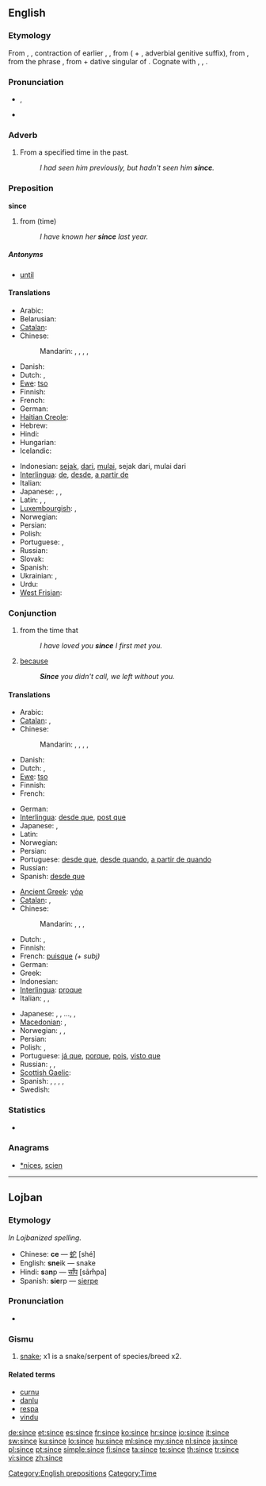 {{wikipedia|dab=since}}
==English==

===Etymology===
From {{etyl|enm|en}} {{term|syns|lang=enm}}, {{term|sinnes|lang=enm}}, contraction of earlier {{term|sithens|lang=enm}}, {{term|sithence|lang=enm}}, from {{term|sithen|lang=enm||after", "since}} ( + {{term|-s|lang=enm}}, adverbial genitive suffix), from {{etyl|ang|en}} {{term|siþþan|sīþþan|lang=ang}}, from the phrase {{term||sīþ þǣm|after/since that (time)|lang=ang|sc=Latinx}}, from {{term|siþ|sīþ|since", "after|lang=ang}} + {{term|þæm|þǣm|lang=ang|sc=Latinx}} dative singular of {{term|þæt||lang=ang}}. Cognate with {{etyl|nl|-}} {{term|sinds||since|lang=nl}}, {{etyl|de|-}} {{term|seit||since|lang=de}}, {{etyl|da|-}} {{term|siden||since|lang=da}}.

===Pronunciation===
* {{IPA|/sɪns/}}, {{SAMPA|/sIns/}}
* {{audio|en-us-since.ogg|Audio (US)}}
*: {{rhymes|ɪns}}

===Adverb===
{{en-adv|-}}

# From a specified time in the past.
#: ''I had seen him previously, but hadn't seen him '''since'''.''

===Preposition===
'''since'''

# from (time)
#: ''I have known her '''since''' last year.''

=====Antonyms=====
* [[until]]

====Translations====
{{trans-top|from (time)}}
* Arabic: {{t-|ar|منذ|tr=múndhu}}
* Belarusian: {{t|be|з|tr=z|sc=Cyrl}}
* [[Catalan]]: {{t|ca|des de}}
* Chinese:
*: Mandarin: {{t|cmn|自從|sc=Hani}},  {{t|cmn|自从|tr=zìcóng|sc=Hani}}, {{t-|cmn|自|tr=zì|sc=Hani}}, {{t-|cmn|從|sc=Hani}},  {{t-|cmn|从|tr=cóng|sc=Hani}}
* Danish: {{t-|da|siden}}
* Dutch: {{t+|nl|sinds}}, {{t+|nl|sedert}}
* [[Ewe]]: [[tso]]
* Finnish: {{t+|fi|lähtien}}
* French: {{t+|fr|depuis}}
* German: {{t+|de|seit}}
* [[Haitian Creole]]: {{tø|ht|depi}}
* Hebrew: {{t|he|מאז|tr=me'áz|sc=Hebr}}
* Hindi: {{t|hi|से|tr=... se|alt=... से|sc=Deva}}
* Hungarian: {{t+|hu|óta}}
* Icelandic: {{t|is|síðan}}
{{trans-mid}}
* Indonesian: [[sejak]], [[dari]], [[mulai]], sejak dari, mulai dari
* [[Interlingua]]: [[de]], [[desde]], [[a partir de]]
* Italian: {{t|it|da}}
* Japanese: {{t-|ja|以来|alt=…以来|tr=...irai}}, {{t+|ja|から|alt=…から|tr=...-kara}}, {{t-|ja|より|alt=…より|tr=...-yori}}
* Latin: {{t|la|abhinc}}, {{t|la|ab}}, {{t|la|a}}
* [[Luxembourgish]]: {{t|lb|zënter}}, {{t|lb|zanter}}
* Norwegian: {{t+|no|siden}}
* Persian: {{t|fa|از|tr=az|sc=fa-Arab}}
* Polish: {{t+|pl|od}}
* Portuguese: {{t+|pt|desde}}, {{t+|pt|a partir de}}
* Russian: {{t+|ru|с|tr=s}}
* Slovak: {{t-|sk|od}}
* Spanish: {{t+|es|desde}}
* Ukrainian: {{t|uk|з|tr=z|sc=Cyrl}}, {{t|uk|від|tr=vid|sc=Cyrl}}
* Urdu: {{t|ur|سے|tr=... se|alt=... سے|sc=ur-Arab}}
* [[West Frisian]]: {{t-|fy|sûnt|xs=West Frisian}}
{{trans-bottom}}

===Conjunction===
{{en-con}}

# from the time that
#: ''I have loved you '''since''' I first met you.''
# [[because]]
#: '''''Since''' you didn't call, we left without you.''

====Translations====
{{trans-top|from the time that}}
* Arabic: {{t-|ar|منذ|tr=múndhu}}
* [[Catalan]]: {{t|ca|des que}}, {{t|ca|des de que}}
* Chinese:
*: Mandarin: {{t|cmn|自從|sc=Hani}},  {{t|cmn|自从|tr=zìcóng|sc=Hani}},  {{t-|cmn|自|tr=zì|sc=Hani}},  {{t-|cmn|從|sc=Hani}},  {{t-|cmn|从|tr=cóng|sc=Hani}}
* Danish: {{t-|da|siden}}
* Dutch: {{t+|nl|sinds}}, {{t+|nl|sedert}}
* [[Ewe]]: [[tso]]
* Finnish: {{t-|fi|siitä lähtien, kun}}
* French: {{t+|fr|dès que}}
{{trans-mid}}
* German: {{t+|de|seitdem}}
* [[Interlingua]]: [[desde que]], [[post que]]
* Japanese: {{t+|ja|から|alt=…から|tr=...-kara}},  {{t-|ja|より|alt=…より|tr=...-yori}}
* Latin: {{t+|la|cum}}
* Norwegian: {{t+|no|siden}}
* Persian: {{t|fa|از زمانی که|sc=fa-Arab}}
* Portuguese: [[desde que]], [[desde quando]], [[a partir de quando]]
* Russian: {{t-|ru|с тех пор как|tr=s tex por kak}}
* Spanish: [[desde que]]
{{trans-bottom}}

{{trans-top|because}}
* [[Ancient Greek]]: [[γάρ]]
* [[Catalan]]: {{t|ca|ja que}}, {{t|ca|com que}}
* Chinese:
*: Mandarin: {{t-|cmn|因為|sc=Hani}}, {{t-|cmn|因为|tr=yīnwèi|sc=Hani}}, {{qualifier|more formal}} {{t-|cmn|由於|sc=Hani}}, {{t-|cmn|由于|tr=yóuyú|sc=Hani}}
* Dutch: {{t+|nl|aangezien}}, {{t+|nl|omdat}}
* Finnish: {{t+|fi|koska}}
* French: [[puisque]] ''(+ subj)''
* German: {{t+|de|weil}}
* Greek: {{t+|el|αφού}}
* Indonesian: {{t-|id|karena|xs=Indonesian}}
* [[Interlingua]]: [[proque]]
* Italian: {{t|it|Poiché}},  {{t+|it|giacché}},  {{t-|it|dacché}}
{{trans-mid}}
* Japanese: {{t-|ja|ので|alt=…ので|tr=…-node}}, {{t|ja|ため|alt=…ため|tr=…-tame}}, …{{t|ja|により|alt=…により|tr=…-ni yori}}, {{t|ja|によって|alt=…によって|tr=…-ni yotte}},  {{t+|ja|から|alt=…から|tr=…-kara}}
* [[Macedonian]]: {{t|mk|чунки|tr=čúnki}},  {{t|mk|бидејќи|tr=bídejḱi}}
* Norwegian: {{t+|no|siden}}, {{t+|no|fordi}},  {{t+|no|da}}
* Persian: {{t|fa|از آنجایی که|sc=fa-Arab}}
* Polish: {{t+|pl|ponieważ}}, {{t+|pl|skoro}}
* Portuguese: [[já que]], [[porque]], [[pois]], [[visto que]]
* Russian: {{t+|ru|поскольку|tr=poskól'ku}}, {{t+|ru|потому что|tr=potomú što}}, {{t+|ru|так как|tr=tak kak}}
* [[Scottish Gaelic]]: {{t|gd|oir}}
* Spanish: {{t-|es|supuesto que}}, {{t|es|ya que}}, {{t|es|dado que}}, {{t|es|visto que}}, {{t+|es|porque}}
* Swedish: {{t+|sv|eftersom}}
{{trans-bottom}}

===Statistics===
* {{rank|word|light|felt|249|since|use|used|began}}

===Anagrams===
* [[*nices#English|*nices]], [[scien#English|scien]]

[[Category:English prepositions]]
[[Category:Time]]

----

==Lojban==

===Etymology===
''In Lojbanized spelling.''
* Chinese: '''ce''' — [[蛇]] [shé]
* English: '''sne'''ik — snake
* Hindi: '''s'''a'''n'''p — [[साँप]] [sām̐pa]
* Spanish: '''sie'''rp — [[sierpe]]

===Pronunciation===
* {{IPA|/ˈsinʃe/|lang=jbo}}

===Gismu===
{{jbo-gismu||}}

# [[snake]]; x1 is a snake/serpent of species/breed x2.

====Related terms====
* [[curnu]]
* [[danlu]]
* [[respa]]
* [[vindu]]

[[de:since]]
[[et:since]]
[[es:since]]
[[fr:since]]
[[ko:since]]
[[hr:since]]
[[io:since]]
[[it:since]]
[[sw:since]]
[[ku:since]]
[[lo:since]]
[[hu:since]]
[[ml:since]]
[[my:since]]
[[nl:since]]
[[ja:since]]
[[pl:since]]
[[pt:since]]
[[simple:since]]
[[fi:since]]
[[ta:since]]
[[te:since]]
[[th:since]]
[[tr:since]]
[[vi:since]]
[[zh:since]]